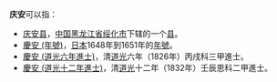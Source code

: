 '''庆安'''可以指：
* [[庆安县|庆安县]]，[[中国|中国]][[黑龙江省|黑龙江省]][[绥化市|绥化市]]下辖的一个[[县|县]]。
* [[慶安_(年號)|慶安 (年號)]]，[[日本|日本]]1648年到1651年的[[年號|年號]]。
* [[慶安_(道光六年進士)|慶安 (道光六年進士)]]，清[[道光|道光]]六年（1826年）丙戌科三甲進士。
* [[慶安_(道光十二年進士)|慶安 (道光十二年進士)]]，清[[道光|道光]]十二年（1832年）壬辰恩科二甲進士。

{{disambig|cat=二字亞洲相關消歧義}}